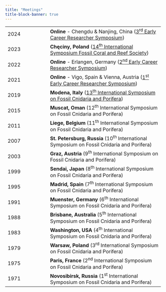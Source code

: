```yaml
---
title: "Meetings"
title-block-banner: true
---
```


|  |  |
|--------------------|----------------------------------------------------|
| 2024 | **Online** - Chengdu & Nanjing, China ([3^rd^ Early Career Researcher Symposium](erc-symposium-2024.pdf)) |
| 2023 | **Chęciny, Poland** ([14^th^ International Symposium Fossil Coral and Reef Society](https://fossilcoralreefs.com)) |
| 2022 | **Online** - Erlangen, Germany ([2^nd^ Early Career Researcher Symposium](erc-symposium-2022.pdf)) |
| 2021 | **Online** - Vigo, Spain & Vienna, Austria ([1^st^ Early Career Researcher Symposium](erc-symposium-2021.pdf)) |
| 2019 | **Modena, Italy** ([13^th^ International Symposium on Fossil Cnidaria and Porifera]((https://www.13thfossilcnidaria.unimore.it))) |
| 2015 | **Muscat, Oman** (12^th^ International Symposium on Fossil Cnidaria and Porifera) |
| 2011 | **Liege, Belgium** (11^th^ International Symposium on Fossil Cnidaria and Porifera) |
| 2007 | **St. Petersburg, Russia** (10^th^ International Symposium on Fossil Cnidaria and Porifera) |
| 2003 | **Graz, Austria** (9^th^ International Symposium on Fossil Cnidaria and Porifera) |
| 1999 | **Sendai, Japan** (8^th^ International Symposium on Fossil Cnidaria and Porifera) |
| 1995 | **Madrid, Spain** (7^th^ International Symposium on Fossil Cnidaria and Porifera) |
| 1991 | **Muenster, Germany** (6^th^ International Symposium on Fossil Cnidaria and Porifera) |
| 1988 | **Brisbane, Australia** (5^th^ International Symposium on Fossil Cnidaria and Porifera) |
| 1983 | **Washington, USA** (4^th^ International Symposium on Fossil Cnidaria and Porifera) |
| 1979 | **Warsaw, Poland** (3^rd^ International Symposium on Fossil Cnidaria and Porifera) |
| 1975 | **Paris, France** (2^nd^ International Symposium on Fossil Cnidaria and Porifera) |
| 1971 | **Novosibirsk, Russia** (1^st^ International Symposium on Fossil Cnidaria and Porifera) |
